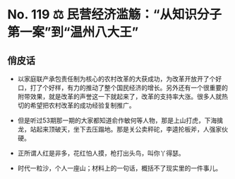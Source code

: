 # No. 119 ⚖️ 民营经济滥觞：“从知识分子第一案”到“温州八大王”

## 俏皮话

- 以家庭联产承包责任制为核心的农村改革的大获成功，为改革开放开了个好口，打了个好样，有力的推动了整个国民经济的增长。另外还有一个很重要的附带效果，就是改革的声誉这一下就起来了，改革的支持率大涨。很多人就热切的希望把农村改革的成功经验复制推广。

- 但是听过53期那一期的大家都知道俞作敏何等人物，那是上山打虎，下海擒龙，站起来顶破天，坐下去压蹋地。那是关公卖秤砣，李逵抡板斧，人强家伙硬。

- 正所谓人红是非多，花红怕人摸，枪打出头鸟，叫你丫得瑟。

- 时代一粒沙，个人一座山；材料上的一句话，概括不了现实里的一件事儿。